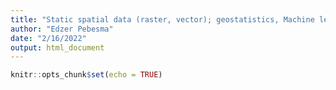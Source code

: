 ```yaml
---
title: "Static spatial data (raster, vector); geostatistics, Machine learning for spatial prediction"
author: "Edzer Pebesma"
date: "2/16/2022"
output: html_document
---
```


```r
knitr::opts_chunk$set(echo = TRUE)
```
